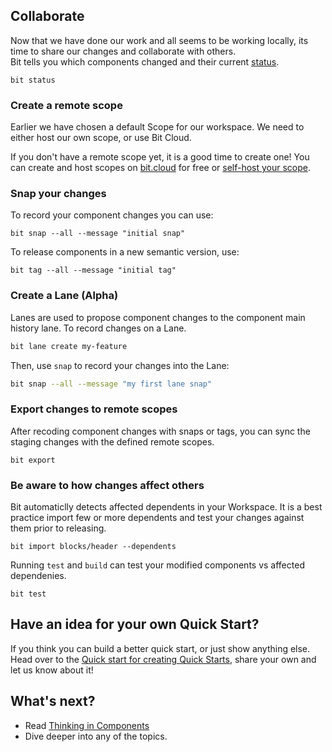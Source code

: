 ## Collaborate

Now that we have done our work and all seems to be working locally, its time to share our changes and collaborate with others.  
Bit tells you which components changed and their current [status](/workspace/workspace-status).

```
bit status
```

### Create a remote scope

Earlier we have chosen a default Scope for our workspace. We need to either host our own scope, or use Bit Cloud.

If you don't have a remote scope yet, it is a good time to create one! You can create and host scopes on [bit.cloud](https://bit.cloud) for free
or [self-host your scope](/scope/running-a-scope-server).

### Snap your changes
To record your component changes you can use:
```
bit snap --all --message "initial snap"
```

To release components in a new semantic version, use:

```
bit tag --all --message "initial tag"
```

### Create a Lane (Alpha)
Lanes are used to propose component changes to the component main history lane. 
To record changes on a Lane. 

```bash
bit lane create my-feature
```

Then, use `snap` to record your changes into the Lane:

```bash 
bit snap --all --message "my first lane snap"
```

### Export changes to remote scopes
After recoding component changes with snaps or tags, you can sync the staging changes with the defined remote scopes.

```
bit export
```

### Be aware to how changes affect others

Bit automaticlly detects affected dependents in your Workspace. It is a best practice import few or more dependents and test
your changes against them prior to releasing.

```
bit import blocks/header --dependents
```

Running `test` and `build` can test your modified components vs affected dependenies. 
```
bit test
```

<!-- ### Merge -->

## Have an idea for your own Quick Start?

If you think you can build a better quick start, or just show anything else. Head over to the 
[Quick start for creating Quick Starts](/quick-start/quick-start), share your own and let us know about it! 

## What's next?

- Read [Thinking in Components](/)
- Dive deeper into any of the topics.
